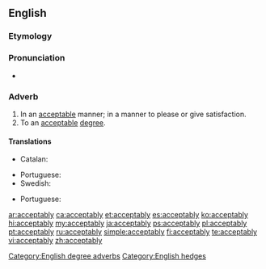 ==English==

===Etymology===
{{suffix|acceptable|ly|lang=en}}

===Pronunciation===
* {{a|US}} {{IPA|/æk.ˈsɛp.tə.bli/|lang=en}}

===Adverb===
{{en-adv}}

# In an [[acceptable]] manner; in a manner to please or give satisfaction.
# To an [[acceptable]] [[degree]].

====Translations====
{{trans-top|in an acceptable manner}}
* Catalan: {{t+|ca|acceptablement}}
{{trans-mid}}
* Portuguese: {{t|pt|aceitavelmente}}
* Swedish: {{t+|sv|acceptabelt}}
{{trans-bottom}}
{{trans-top|to an acceptable degree}}
{{trans-mid}}
* Portuguese: {{t|pt|aceitavelmente}}
{{trans-bottom}}

[[Category:English degree adverbs]]
[[Category:English hedges]]

[[ar:acceptably]]
[[ca:acceptably]]
[[et:acceptably]]
[[es:acceptably]]
[[ko:acceptably]]
[[hi:acceptably]]
[[my:acceptably]]
[[ja:acceptably]]
[[ps:acceptably]]
[[pl:acceptably]]
[[pt:acceptably]]
[[ru:acceptably]]
[[simple:acceptably]]
[[fi:acceptably]]
[[te:acceptably]]
[[vi:acceptably]]
[[zh:acceptably]]